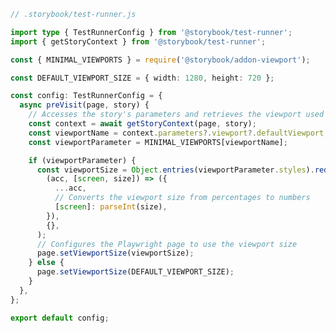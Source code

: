 ```ts
// .storybook/test-runner.js

import type { TestRunnerConfig } from '@storybook/test-runner';
import { getStoryContext } from '@storybook/test-runner';

const { MINIMAL_VIEWPORTS } = require('@storybook/addon-viewport');

const DEFAULT_VIEWPORT_SIZE = { width: 1280, height: 720 };

const config: TestRunnerConfig = {
  async preVisit(page, story) {
    // Accesses the story's parameters and retrieves the viewport used to render it
    const context = await getStoryContext(page, story);
    const viewportName = context.parameters?.viewport?.defaultViewport;
    const viewportParameter = MINIMAL_VIEWPORTS[viewportName];

    if (viewportParameter) {
      const viewportSize = Object.entries(viewportParameter.styles).reduce(
        (acc, [screen, size]) => ({
          ...acc,
          // Converts the viewport size from percentages to numbers
          [screen]: parseInt(size),
        }),
        {},
      );
      // Configures the Playwright page to use the viewport size
      page.setViewportSize(viewportSize);
    } else {
      page.setViewportSize(DEFAULT_VIEWPORT_SIZE);
    }
  },
};

export default config;
```
